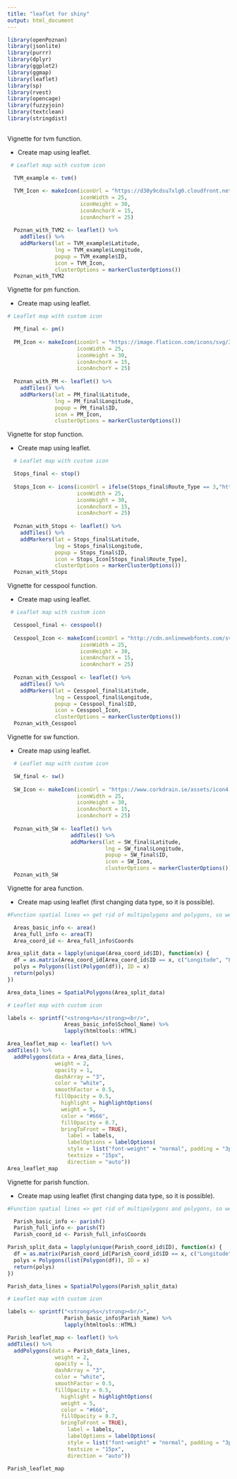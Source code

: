 ```yaml
---
title: "leaflet for shiny"
output: html_document
---
```


```r

library(openPoznan)
library(jsonlite)
library(purrr)
library(dplyr)
library(ggplot2)
library(ggmap)
library(leaflet)
library(sp)
library(rvest)
library(opencage)
library(fuzzyjoin)
library(textclean)
library(stringdist)
```
##

Vignette for tvm function. 

- Create map using leaflet. 
```r
 # Leaflet map with custom icon 

  TVM_example <- tvm()

  TVM_Icon <- makeIcon(iconUrl = "https://d30y9cdsu7xlg0.cloudfront.net/png/44651-200.png",
                       iconWidth = 25, 
                       iconHeight = 30,
                       iconAnchorX = 15, 
                       iconAnchorY = 25)
  
  Poznan_with_TVM2 <- leaflet() %>%
    addTiles() %>%  
    addMarkers(lat = TVM_example$Latitude, 
               lng = TVM_example$Longitude, 
               popup = TVM_example$ID,
               icon = TVM_Icon,
               clusterOptions = markerClusterOptions())
  Poznan_with_TVM2
```
Vignette for pm function. 

- Create map using leaflet. 
```r
# Leaflet map with custom icon

  PM_final <- pm()
  
  PM_Icon <- makeIcon(iconUrl = "https://image.flaticon.com/icons/svg/34/34783.svg",
                      iconWidth = 25, 
                      iconHeight = 30,
                      iconAnchorX = 15, 
                      iconAnchorY = 25)
  
  Poznan_with_PM <- leaflet() %>%
    addTiles() %>%  
    addMarkers(lat = PM_final$Latitude, 
               lng = PM_final$Longitude, 
               popup = PM_final$ID,
               icon = PM_Icon,
               clusterOptions = markerClusterOptions())
```
Vignette for stop function. 

- Create map using leaflet. 
```r
  # Leaflet map with custom icon 

  Stops_final <- stop()
  
  Stops_Icon <- icons(iconUrl = ifelse(Stops_final$Route_Type == 3,"https://d30y9cdsu7xlg0.cloudfront.net/png/19259-200.png","http://icons.iconarchive.com/icons/icons8/android/512/Transport-Tram-icon.png"),
                      iconWidth = 25, 
                      iconHeight = 30,
                      iconAnchorX = 15, 
                      iconAnchorY = 25)
  
  Poznan_with_Stops <- leaflet() %>%
    addTiles() %>%  
    addMarkers(lat = Stops_final$Latitude, 
               lng = Stops_final$Longitude, 
               popup = Stops_final$ID,
               icon = Stops_Icon[Stops_final$Route_Type],
               clusterOptions = markerClusterOptions())
  Poznan_with_Stops
```
Vignette for cesspool function. 

- Create map using leaflet. 
```r
 # Leaflet map with custom icon 

  Cesspool_final <- cesspool()
  
  Cesspool_Icon <- makeIcon(iconUrl = "http://cdn.onlinewebfonts.com/svg/img_537720.png",
                       iconWidth = 25, 
                       iconHeight = 30,
                       iconAnchorX = 15, 
                       iconAnchorY = 25)
  
  Poznan_with_Cesspool <- leaflet() %>%
    addTiles() %>%  
    addMarkers(lat = Cesspool_final$Latitude, 
               lng = Cesspool_final$Longitude, 
               popup = Cesspool_final$ID,
               icon = Cesspool_Icon,
               clusterOptions = markerClusterOptions())
  Poznan_with_Cesspool
```
Vignette for sw function. 

- Create map using leaflet. 
```r
  # Leaflet map with custom icon

  SW_final <- sw()
  
  SW_Icon <- makeIcon(iconUrl = "https://www.corkdrain.ie/assets/icon4.png",
                      iconWidth = 25, 
                      iconHeight = 30,
                      iconAnchorX = 15, 
                      iconAnchorY = 25)
  
  Poznan_with_SW <- leaflet() %>%
                    addTiles() %>%  
                    addMarkers(lat = SW_final$Latitude, 
                               lng = SW_final$Longitude, 
                               popup = SW_final$ID,
                               icon = SW_Icon,
                               clusterOptions = markerClusterOptions())
  Poznan_with_SW
```
Vignette for area function. 

- Create map using leaflet (first changing data type, so it is possible). 
```r
#Function spatial lines => get rid of multipolygons and polygons, so we can use Leaflet

  Areas_basic_info <- area()
  Area_full_info <- area(T)
  Area_coord_id <- Area_full_info$Coords

Area_split_data = lapply(unique(Area_coord_id$ID), function(x) {
  df = as.matrix(Area_coord_id[Area_coord_id$ID == x, c("Longitude", "Latitude") ])
  polys = Polygons(list(Polygon(df)), ID = x)
  return(polys)
})

Area_data_lines = SpatialPolygons(Area_split_data)

# Leaflet map with custom icon 

labels <- sprintf("<strong>%s</strong><br/>",
                  Areas_basic_info$School_Name) %>% 
                  lapply(htmltools::HTML)

Area_leaflet_map <- leaflet() %>%
addTiles() %>%  
  addPolygons(data = Area_data_lines,
               weight = 2, 
               opacity = 1,
               dashArray = "3",
               color = "white",
               smoothFactor = 0.5,
               fillOpacity = 0.5, 
                 highlight = highlightOptions(
                 weight = 5,
                 color = "#666",
                 fillOpacity = 0.7,
                 bringToFront = TRUE),
                   label = labels,
                   labelOptions = labelOptions(
                   style = list("font-weight" = "normal", padding = "3px 8px"),
                   textsize = "15px",
                   direction = "auto"))
Area_leaflet_map
```
Vignette for parish function. 

- Create map using leaflet (first changing data type, so it is possible). 
```r
#Function spatial lines => get rid of multipolygons and polygons, so we can use Leaflet

  Parish_basic_info <- parish()
  Parish_full_info <- parish(T)
  Parish_coord_id <- Parish_full_info$Coords

Parish_split_data = lapply(unique(Parish_coord_id$ID), function(x) {
  df = as.matrix(Parish_coord_id[Parish_coord_id$ID == x, c("Longitude", "Latitude") ])
  polys = Polygons(list(Polygon(df)), ID = x)
  return(polys)
})

Parish_data_lines = SpatialPolygons(Parish_split_data)

# Leaflet map with custom icon 

labels <- sprintf("<strong>%s</strong><br/>",
                  Parish_basic_info$Parish_Name) %>% 
                  lapply(htmltools::HTML)

Parish_leaflet_map <- leaflet() %>%
addTiles() %>%  
  addPolygons(data = Parish_data_lines,
               weight = 2, 
               opacity = 1,
               dashArray = "3",
               color = "white",
               smoothFactor = 0.5,
               fillOpacity = 0.5, 
                 highlight = highlightOptions(
                 weight = 5,
                 color = "#666",
                 fillOpacity = 0.7,
                 bringToFront = TRUE),
                   label = labels,
                   labelOptions = labelOptions(
                   style = list("font-weight" = "normal", padding = "3px 8px"),
                   textsize = "15px",
                   direction = "auto"))
                           
Parish_leaflet_map
```


